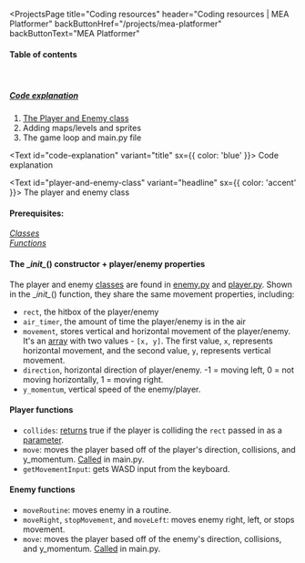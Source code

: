 
<ProjectsPage 
    title="Coding resources" 
    header="Coding resources | MEA Platformer"
    backButtonHref="/projects/mea-platformer"
    backButtonText="MEA Platformer"
>

#### Table of contents
<br/>

##### [Code explanation](#code-explanation)
1. [The Player and Enemy class](#player-and-enemy-class)
2. Adding maps/levels and sprites
3. The game loop and main.py file

<Text id="code-explanation" variant="title" sx={{ color: 'blue' }}>
Code explanation
</Text>

<Text id="player-and-enemy-class" variant="headline" sx={{ color: 'accent' }}>
The player and enemy class
</Text>

#### **Prerequisites:**  
[*Classes*](https://www.w3schools.com/python/python_classes.asp)   
[*Functions*](https://www.w3schools.com/python/python_functions.asp)    
#### **The \__init\__() constructor + player/enemy properties**  
The player and enemy [classes](https://www.w3schools.com/python/python_classes.asp) are found in [enemy.py](https://repl.it/@ShawnZhuang/MEA-Platformer#enemy.py) and [player.py](https://repl.it/@ShawnZhuang/MEA-Platformer#player.py). Shown in the \__init\__() function, they share the same movement properties, including:
- `rect`, the hitbox of the player/enemy
- `air_timer`, the amount of time the player/enemy is in the air
- `movement`, stores vertical and horizontal movement of the player/enemy. It's an [array](https://www.w3schools.com/python/python_arrays.asp) with two values - `[x, y]`. The first value, `x`, represents horizontal movement, and the second value, `y`, represents vertical movement.
- `direction`, horizontal direction of player/enemy. -1 = moving left, 0 = not moving horizontally, 1 = moving right.
- `y_momentum`, vertical speed of the enemy/player.
#### Player functions
- `collides`: [returns](https://www.w3schools.com/python/gloss_python_function_return_value.asp) true if the player is colliding the `rect` passed in as a [parameter](https://www.w3schools.com/python/python_functions.asp#:~:text=A%20parameter%20is%20the%20variable,function%20when%20it%20is%20called).
- `move`: moves the player based off of the player's direction, collisions, and y_momentum. [Called](https://www.w3schools.com/python/gloss_python_function_call.asp) in main.py.
- `getMovementInput`: gets WASD input from the keyboard.
#### Enemy functions
- `moveRoutine`: moves enemy in a routine.
- `moveRight`, `stopMovement`, and `moveLeft`: moves enemy right, left, or stops movement.
- `move`: moves the player based off of the enemy's direction, collisions, and y_momentum. [Called](https://www.w3schools.com/python/gloss_python_function_call.asp) in main.py.

</ProjectsPage>